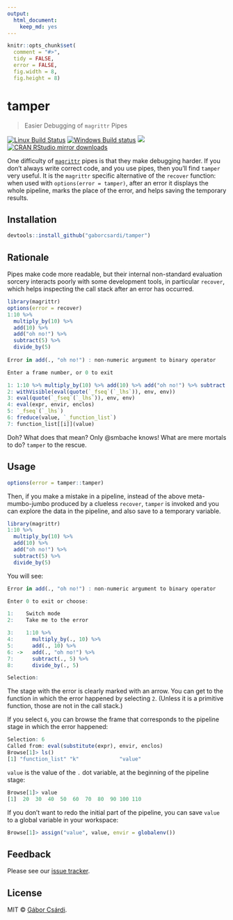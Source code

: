 ```yaml
---
output: 
  html_document: 
    keep_md: yes
---
```


```r
knitr::opts_chunk$set(
  comment = "#>",
  tidy = FALSE,
  error = FALSE,
  fig.width = 8,
  fig.height = 8)
```

# tamper

> Easier Debugging of `magrittr` Pipes

[![Linux Build Status](https://travis-ci.org/gaborcsardi/tamper.svg?branch=master)](https://travis-ci.org/gaborcsardi/tamper)
[![Windows Build status](https://ci.appveyor.com/api/projects/status/github/gaborcsardi/tamper?svg=true)](https://ci.appveyor.com/project/gaborcsardi/tamper)
[![](http://www.r-pkg.org/badges/version/tamper)](http://www.r-pkg.org/pkg/tamper)
[![CRAN RStudio mirror downloads](http://cranlogs.r-pkg.org/badges/tamper)](http://www.r-pkg.org/pkg/tamper)


One difficulty of
[`magrittr`](https://github.com/smbache/magrittr) pipes is that they make
debugging harder. If you don't always write correct code, and you use
pipes, then you'll find `tamper` very useful. It is the `magrittr` specific
alternative of the `recover` function: when used with
`options(error = tamper)`, after an error it displays the whole pipeline,
marks the place of the error, and helps saving the temporary results. 

## Installation

```r
devtools::install_github("gaborcsardi/tamper")
```

## Rationale

Pipes make code more readable, but their internal non-standard evaluation sorcery interacts poorly with some development tools, in particular `recover`, which helps inspecting the call stack after an error has occurred.

```r
library(magrittr)
options(error = recover)
1:10 %>%
  multiply_by(10) %>%
  add(10) %>%
  add("oh no!") %>%
  subtract(5) %>%
  divide_by(5)
  
Error in add(., "oh no!") : non-numeric argument to binary operator

Enter a frame number, or 0 to exit   

1: 1:10 %>% multiply_by(10) %>% add(10) %>% add("oh no!") %>% subtract(5) %>% divide_by(5)
2: withVisible(eval(quote(`_fseq`(`_lhs`)), env, env))
3: eval(quote(`_fseq`(`_lhs`)), env, env)
4: eval(expr, envir, enclos)
5: `_fseq`(`_lhs`)
6: freduce(value, `_function_list`)
7: function_list[[i]](value)
```

Doh? What does that mean? Only @smbache knows! What are mere mortals to do? `tamper` to the rescue.

## Usage

```r
options(error = tamper::tamper)
```

Then, if you make a mistake in a pipeline, instead of the above meta-mumbo-jumbo produced by a clueless `recover`, 
`tamper` is invoked and you can explore the data in the pipeline, and also save to a temporary variable.

```r
library(magrittr)
1:10 %>%
  multiply_by(10) %>%
  add(10) %>%
  add("oh no!") %>%
  subtract(5) %>%
  divide_by(5)
```

You will see:

```r
Error in add(., "oh no!") : non-numeric argument to binary operator

Enter 0 to exit or choose:

1:    Switch mode
2:    Take me to the error

3:    1:10 %>%
4:      multiply_by(., 10) %>%
5:      add(., 10) %>%
6: ->   add(., "oh no!") %>%
7:      subtract(., 5) %>%
8:      divide_by(., 5)

Selection:
```

The stage with the error is clearly marked with an arrow. You can get to
the function in which the error happened by selecting `2`. (Unless it
is a primitive function, those are not in the call stack.)

If you select `6`, you can browse the frame that corresponds to the
pipeline stage in which the error happened: 

```r
Selection: 6
Called from: eval(substitute(expr), envir, enclos)
Browse[1]> ls()
[1] "function_list" "k"             "value"
```

`value` is the value of the `.` dot variable, at the beginning
of the pipeline stage:

```r
Browse[1]> value
[1]  20  30  40  50  60  70  80  90 100 110
```

If you don't want to redo the initial part of the pipeline, you
can save `value` to a global variable in your workspace:

```r
Browse[1]> assign("value", value, envir = globalenv())
```

## Feedback

Please see our
[issue tracker](https://github.com/gaborcsardi/tamper/issues).

## License

MIT © [Gábor Csárdi](https://github.com/gaborcsardi).
